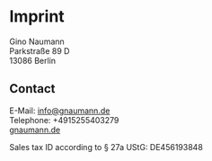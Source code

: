 # Imprint

Gino Naumann   
Parkstraße 89 D   
13086 Berlin

## Contact

E-Mail: info@gnaumann.de   
Telephone: +4915255403279   
[gnaumann.de](https://gnaumann.de)

Sales tax ID according to § 27a UStG: DE456193848
